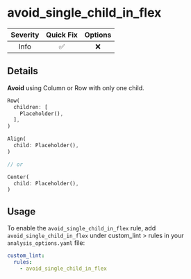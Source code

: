 # avoid_single_child_in_flex

| Severity | Quick Fix | Options |
|:--------:|:---------:|:-------:|
|   Info   |    ✅     |   ❌    |

## Details

**Avoid** using Column or Row with only one child.

```dart title="Bad"
Row(
  children: [
    Placeholder(),
  ],
)
```

```dart title="Good"
Align(
  child: Placeholder(),
)

// or

Center(
  child: Placeholder(),
)
```

## Usage

To enable the `avoid_single_child_in_flex` rule, add `avoid_single_child_in_flex` under custom_lint > rules in your `analysis_options.yaml` file:

```yaml
custom_lint:
  rules:
    - avoid_single_child_in_flex
```
